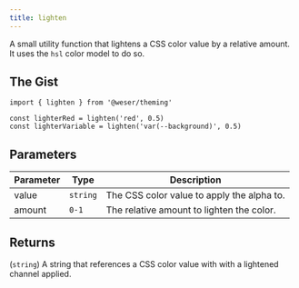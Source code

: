 ```yaml
---
title: lighten
---
```


A small utility function that lightens a CSS color value by a relative amount.<br />
It uses the `hsl` color model to do so.

## The Gist

```tsx
import { lighten } from '@weser/theming'

const lighterRed = lighten('red', 0.5)
const lighterVariable = lighten('var(--background)', 0.5)
```

## Parameters

| Parameter | Type     | Description                                |
| --------- | -------- | ------------------------------------------ |
| value     | `string` | The CSS color value to apply the alpha to. |
| amount    | `0-1`    | The relative amount to lighten the color.  |

## Returns

(`string`) A string that references a CSS color value with with a lightened channel applied.
